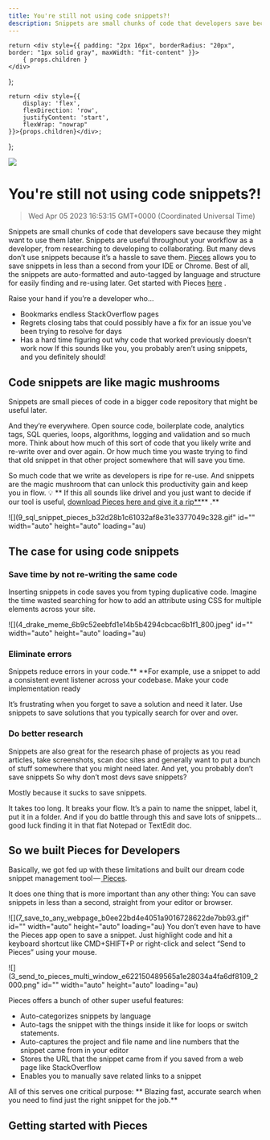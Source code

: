```yaml
---
title: You're still not using code snippets?!
description: Snippets are small chunks of code that developers save because they might want to use them later. Snippets are useful throughout your workflow as a developer, from researching to developing to collaborating. But many devs don’t use snippets because it’s a hassle to save them. Pieces allows you to save snippets in less than a second from your IDE or Chrome. Best of all, the snippets are auto-formatted and auto-tagged by language and structure for easily finding and re-using later. Get started with Pieces here.
---
```


    return <div style={{ padding: "2px 16px", borderRadius: "20px", border: "1px solid gray", maxWidth: "fit-content" }}>
        { props.children }
    </div>
};

    return <div style={{
        display: 'flex',
        flexDirection: 'row',
        justifyContent: 'start',
        flexWrap: "nowrap"
    }}>{props.children}</div>;

};

<link rel="canonical" href="https://code.pieces.app/blog/youre-still-not-using-code-snippets" />

![](https://uploads-ssl.webflow.com/6143afec68f555387049efb3/62f2cb04fde2c27453aa7b7f_youre-still-not-using-code-snippets.jpg)
# You're still not using code snippets?!
> Wed Apr 05 2023 16:53:15 GMT+0000 (Coordinated Universal Time)

Snippets are small chunks of code that developers save because they might want to use them later. Snippets are useful throughout your workflow as a developer, from researching to developing to collaborating. But many devs don’t use snippets because it’s a hassle to save them. <a href="http://pieces.app/" target="_blank" > Pieces</a>  allows you to save snippets in less than a second from your IDE or Chrome. Best of all, the snippets are auto-formatted and auto-tagged by language and structure for easily finding and re-using later. Get started with Pieces <a href="http://pieces.app/" target="_blank" > here</a> .

Raise your hand if you’re a developer who…
- Bookmarks endless StackOverflow pages
- Regrets closing tabs that could possibly have a fix for an issue you’ve been trying to resolve for days
- Has a hard time figuring out why code that worked previously doesn’t work now
If this sounds like you, you probably aren’t using snippets, and you definitely should!

## Code snippets are like magic mushrooms
Snippets are small pieces of code in a bigger code repository that might be useful later.

And they’re everywhere. Open source code, boilerplate code, analytics tags, SQL queries, loops, algorithms, logging and validation and so much more.
Think about how much of this sort of code that you likely write and re-write over and over again. Or how much time you waste trying to find that old snippet in that other project somewhere that will save you time.

So much code that we write as developers is ripe for re-use. And snippets are the magic mushroom that can unlock this productivity gain and keep you in flow.
💡 ** If this all sounds like drivel and you just want to decide if our tool is useful, **<a href="https://code.pieces.app/install" target="_blank" >** download Pieces here and give it a rip**</a>** .**

![](9_sql_snippet_pieces_b32d28b1c61032af8e31e3377049c328.gif" id="" width="auto" height="auto" loading="au)

## The case for using code snippets
### Save time by not re-writing the same code

Inserting snippets in code saves you from typing duplicative code. Imagine the time wasted searching for how to add an attribute using CSS for multiple elements across your site.

![](4_drake_meme_6b9c52eebfd1e14b5b4294cbcac6b1f1_800.jpeg" id="" width="auto" height="auto" loading="au)

### Eliminate errors
Snippets reduce errors in your code.**  **For example, use a snippet to add a consistent event listener across your codebase.
Make your code implementation ready

It’s frustrating when you forget to save a solution and need it later. Use snippets to save solutions that you typically search for over and over.

### Do better research
Snippets are also great for the research phase of projects as you read articles, take screenshots, scan doc sites and generally want to put a bunch of stuff somewhere that you might need later.
And yet, you probably don’t save snippets
So why don’t most devs save snippets?

 Mostly because it sucks to save snippets.

It takes too long. It breaks your flow. It’s a pain to name the snippet, label it, put it in a folder.
And if you do battle through this and save lots of snippets…good luck finding it in that flat Notepad or TextEdit doc.

## So we built Pieces for Developers
Basically, we got fed up with these limitations and built our dream code snippet management tool — <a href="http://code.pieces.app/" target="_blank"> Pieces</a>.

It does one thing that is more important than any other thing:
You can save snippets in less than a second, straight from your editor or browser.‍

![](7_save_to_any_webpage_b0ee22bd4e4051a9016728622de7bb93.gif" id="" width="auto" height="auto" loading="au)
You don’t even have to have the Pieces app open to save a snippet. Just highlight code and hit a keyboard shortcut like CMD+SHIFT+P or right-click and select “Send to Pieces” using your mouse.

![](3_send_to_pieces_multi_window_e622150489565a1e28034a4fa6df8109_2000.png" id="" width="auto" height="auto" loading="au)

Pieces offers a bunch of other super useful features:
- Auto-categorizes snippets by language
- Auto-tags the snippet with the things inside it like for loops or switch statements.
- Auto-captures the project and file name and line numbers that the snippet came from in your editor
- Stores the URL that the snippet came from if you saved from a web page like StackOverflow
- Enables you to manually save related links to a snippet

All of this serves one critical purpose:
** Blazing fast, accurate search when you need to find just the right snippet for the job.**

## Getting started with Pieces
